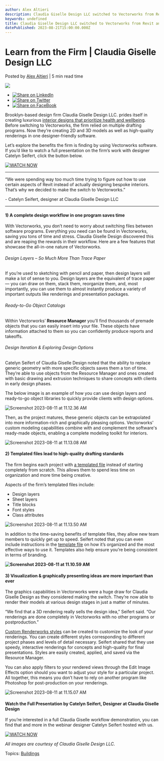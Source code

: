 ```yaml
---
author: Alex Altieri
description: Claudia Giselle Design LLC switched to Vectorworks from Revit and are finding tremendous workflow benefits. Learn more about them here.
keywords: undefined
title: Claudia Giselle Design LLC switched to Vectorworks from Revit and are finding tremendous workflow benefits. Learn more about them here. 
datePublished: 2023-08-21T15:00:00.000Z
---
```

  

# Learn from the Firm | Claudia Giselle Design LLC

 Posted by [Alex Altieri](https://blog.vectorworks.net/author/alex-altieri) | 5 min read time 

![](https://blog.vectorworks.net/hubfs/Blog%20Images/2023%20Blog%20Images/8_Claudia%20Giselle/Screenshot%202023-08-11%20at%2011.13.08%20AM.png) 

* [![Share on LinkedIn](https://2659751.fs1.hubspotusercontent-na1.net/hubfs/2659751/michaelDemo/share-LI.png)](http://www.linkedin.com/shareArticle?mini=true&url=https%3A%2F%2Fblog.vectorworks.net%2Fvectorworks-interios-claudia-giselle)
* [![Share on Twitter](https://2659751.fs1.hubspotusercontent-na1.net/hubfs/2659751/michaelDemo/share-TW.png)](https://www.twitter.com/share?text=Learn%20from%20the%20Firm%20|%20Claudia%20Giselle%20Design%20LLC&url=https%3A%2F%2Fblog.vectorworks.net%2Fvectorworks-interios-claudia-giselle&via=PMGTweets)
* [![Share on FaceBook](https://2659751.fs1.hubspotusercontent-na1.net/hubfs/2659751/michaelDemo/share-FB.png)](https://www.facebook.com/sharer/sharer.php?u=https%3A%2F%2Fblog.vectorworks.net%2Fvectorworks-interios-claudia-giselle)

Brooklyn-based design firm Claudia Giselle Design LLC. prides itself in creating luxurious [interior designs that prioritize health and wellbeing](../../../net/vectorworks/blog/how-interiors-can-improve-health-and-wellness.html). Before switching to Vectorworks, the firm relied on multiple drafting programs. Now they’re creating 2D and 3D models as well as high-quality renderings in one designer-friendly software.

Let’s explore the benefits the firm is finding by using Vectorworks software. If you’d like to watch a full presentation on the firm’s work with designer Catelyn Seifert, click the button below.

[![WATCH NOW](https://no-cache.hubspot.com/cta/default/3018241/aefaa128-8233-4513-a635-56650a23261c.png)](https://cta-redirect.hubspot.com/cta/redirect/3018241/aefaa128-8233-4513-a635-56650a23261c) 

---

“We were spending way too much time trying to figure out how to use certain aspects of Revit instead of actually designing bespoke interiors. That’s why we decided to make the switch to Vectorworks.”

\- Catelyn Seifert, designer at Claudia Giselle Design LLC

---

#### 1) A complete design workflow in one program saves time

With Vectorworks, you don’t need to worry about switching files between software programs. Everything you need can be found in Vectorworks, saving you tons of time and stress. Claudia Giselle Design discovered this and are reaping the rewards in their workflow. Here are a few features that showcase the all-in-one nature of Vectorworks.  

###### Design Layers – So Much More Than Trace Paper

If you’re used to sketching with pencil and paper, then design layers will make a lot of sense to you. Design layers are the equivalent of trace paper — you can draw on them, stack them, reorganize them, and, most importantly, you can use them to almost instantly produce a variety of important outputs like renderings and presentation packages.

###### Ready-to-Go Object Catalogs

Within Vectorworks’ **Resource Manager** you’ll find thousands of premade objects that you can easily insert into your file. These objects have information attached to them so you can confidently produce reports and takeoffs.

###### Design Iteration & Exploring Design Options

Catelyn Seifert of Claudia Giselle Design noted that the ability to replace generic geometry with more specific objects saves them a ton of time. They’re able to use objects from the Resource Manager and ones created with basic drawing and extrusion techniques to share concepts with clients in early design phases.

The below image is an example of how you can use design layers and ready-to-go object libraries to quickly provide clients with design options.

![Screenshot 2023-08-11 at 11.12.36 AM](https://blog.vectorworks.net/hs-fs/hubfs/Blog%20Images/2023%20Blog%20Images/8_Claudia%20Giselle/Screenshot%202023-08-11%20at%2011.12.36%20AM.png?width=734&height=451&name=Screenshot%202023-08-11%20at%2011.12.36%20AM.png)

Then, as the project matures, these generic objects can be extrapolated into more information-rich and graphically pleasing options. Vectorworks' custom modeling capabilities combine with and complement the software's ready-made objects, enabling a complete modeling toolkit for interiors.

![Screenshot 2023-08-11 at 11.13.08 AM](https://blog.vectorworks.net/hs-fs/hubfs/Blog%20Images/2023%20Blog%20Images/8_Claudia%20Giselle/Screenshot%202023-08-11%20at%2011.13.08%20AM.png?width=757&height=471&name=Screenshot%202023-08-11%20at%2011.13.08%20AM.png)

#### 2) Templated files lead to high-quality drafting standards

The firm begins each project with [a templated file](../../../net/vectorworks/blog/a-template-file-crash-course-vectorworks.html) instead of starting completely from scratch. This allows them to spend less time on organization and more time being creative.

Aspects of the firm’s templated files include:

* Design layers
* Sheet layers
* Title blocks
* Font styles
* Class attributes

![Screenshot 2023-08-11 at 11.13.50 AM](https://blog.vectorworks.net/hs-fs/hubfs/Blog%20Images/2023%20Blog%20Images/8_Claudia%20Giselle/Screenshot%202023-08-11%20at%2011.13.50%20AM.png?width=775&height=510&name=Screenshot%202023-08-11%20at%2011.13.50%20AM.png)

In addition to the time-saving benefits of template files, they allow new team members to quickly get up to speed. Seifert noted that you can even include instructions in the [template file](../../../net/vectorworks/blog/a-template-file-crash-course-vectorworks.html) on how it’s organized and the most effective ways to use it. Templates also help ensure you’re being consistent in terms of branding.

**![Screenshot 2023-08-11 at 11.10.59 AM](https://blog.vectorworks.net/hs-fs/hubfs/Blog%20Images/2023%20Blog%20Images/8_Claudia%20Giselle/Screenshot%202023-08-11%20at%2011.10.59%20AM.png?width=1204&height=674&name=Screenshot%202023-08-11%20at%2011.10.59%20AM.png)**

#### 3) Visualization & graphically presenting ideas are more important than ever

The graphics capabilities in Vectorworks were a huge draw for Claudia Giselle Design as they considered making the switch. They’re now able to render their models at various design stages in just a matter of minutes.

“We find that a 3D rendering really sells the design idea,” Seifert said. “Our renderings are done completely in Vectorworks with no other programs or postproduction.”

[Custom Renderworks styles](../../../net/vectorworks/blog/renderworks-renderings-powered-by-maxon.html) can be created to customize the look of your renderings. You can create different styles corresponding to different project phases and levels of detail necessary. Seifert shared that they use speedy, interactive renderings for concepts and high-quality for final presentations. Styles are easily created, applied, and saved via the Resource Manager.

You can also apply filters to your rendered views through the Edit Image Effects option should you want to adjust your style for a particular project. All together, this means you don’t have to rely on another program like Photoshop for post-production on your renderings.

![Screenshot 2023-08-11 at 11.15.07 AM](https://blog.vectorworks.net/hs-fs/hubfs/Blog%20Images/2023%20Blog%20Images/8_Claudia%20Giselle/Screenshot%202023-08-11%20at%2011.15.07%20AM.png?width=1203&height=676&name=Screenshot%202023-08-11%20at%2011.15.07%20AM.png)

#### Watch the Full Presentation by Catelyn Seifert, Designer at Claudia Giselle Design

If you’re interested in a full Claudia Giselle workflow demonstration, you can find that and more in the webinar designer Catelyn Seifert hosted with us.

[![WATCH NOW](https://no-cache.hubspot.com/cta/default/3018241/aefaa128-8233-4513-a635-56650a23261c.png)](https://cta-redirect.hubspot.com/cta/redirect/3018241/aefaa128-8233-4513-a635-56650a23261c) 

_All images are courtesy of Claudia Giselle Design LLC._

 Topics: [Buildings](https://blog.vectorworks.net/topic/buildings) 

  
